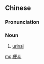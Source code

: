 ==Chinese==
{{zh-forms}}

===Pronunciation===
{{zh-pron
|m=biàndǒu
|cat=n
}}

===Noun===
{{zh-noun}}

# [[urinal]]

[[mg:便斗]]